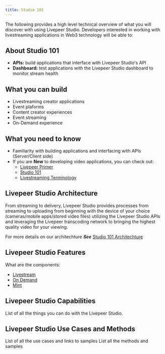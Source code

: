 ```yaml
---
title: Studio 101
---
```


The following provides a high level technical overview of what you will discover with using Livepeer Studio. Developers interested in working with livestreaming applications in Web3 technology will be able to:

## About Studio 101

- **APIs:** build applications that interface with Livepeer Studio's API
- **Dashboard:** test applications with the Livepeer Studio dashboard to monitor stream health

## What you can build

- Livestreaming creator applications
- Event plaforms
- Content creator experiences
- Event streaming
- On-Demand experience

## What you need to know

- Familiarity with building applications and interfacing with APIs (Server/Client side)
- If you are **New** to developing video applications, you can check out:
  - [Livepeer Primer](https://livepeer.org/primer)
  - [Studio 101](/studio)
  - [Livestreaming Terminology](/terminology)

## Livepeer Studio Architecture

From streaming to delivery, Livepeer Studio provides processes from streaming to uploading from beginning with the device of your choice (cameras/mobile apps/stored video files) utilizing the Livepeer Studio APIs and leveraging the Livepeer transcoding network to bringing the highest quality video for your viewing.

For more details on our architechture ***See*** [Studio 101 Architechture](/architecture)

## Livepeer Studio Features

What are the components:

- [Livestream](/studio101/livestream/livestream101)
- [On Demand](/studio101/upload/upload101)
- [Mint](/studio101/mint/mint101)

## Livepeer Studio Capabilities

List of all the things you can do with the Livepeer Studio.

## Livepeer Studio Use Cases and Methods

List of all the use cases and links to samples
List all the methods and samples
